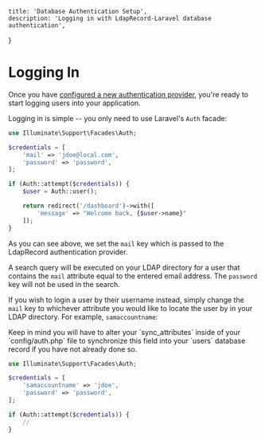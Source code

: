     title: 'Database Authentication Setup',
    description: 'Logging in with LdapRecord-Laravel database authentication',
}

# Logging In

Once you have [configured a new authentication provider](/docs/laravel/v2/auth/database/configuration),
you're ready to start logging users into your application.

Logging in is simple -- you only need to use Laravel's `Auth` facade:

```php
use Illuminate\Support\Facades\Auth;

$credentials = [
    'mail' => 'jdoe@local.com',
    'password' => 'password',
];

if (Auth::attempt($credentials)) {
    $user = Auth::user();

    return redirect('/dashboard')->with([
        'message' => "Welcome back, {$user->name}"
    ]);
}
```

As you can see above, we set the `mail` key which is passed to the LdapRecord authentication provider.

A search query will be executed on your LDAP directory for a user that contains the `mail` attribute
equal to the entered email address. The `password` key will not be used in the search.

If you wish to login a user by their username instead, simply change the `mail` key
to whichever attribute you would like to locate the user by in your LDAP directory.
For example, `samaccountname`:

<Important>
Keep in mind you will have to alter your `sync_attributes` inside of your `config/auth.php`
file to synchronize this field into your `users` database record if you have not already done so.
</Important>

```php
use Illuminate\Support\Facades\Auth;

$credentials = [
    'samaccountname' => 'jdoe',
    'password' => 'password',
];

if (Auth::attempt($credentials)) {
    //
}
```
